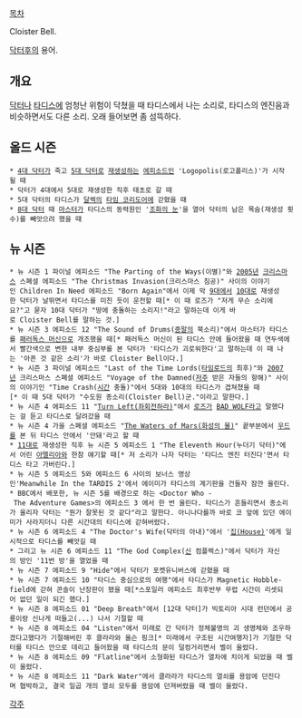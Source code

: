 [[목차]]

Cloister Bell.

[[닥터후]]의 용어.

== 개요 ==
{{{#!html
<iframe width="560" height="315" src="//www.youtube.com/embed/aJx88JvEjAg" frameborder="0" allowfullscreen></iframe>
}}}
[[닥터(닥터후)|닥터]]나 [[타디스]]에 엄청난 위험이 닥쳤을 때 타디스에서 나는 소리로, 타디스의 엔진음과 비슷하면서도 다른 소리. 오래 들어보면 좀 섬뜩하다.


== 올드 시즌 ==
 * [[4대 닥터]]가 죽고 [[5대 닥터]]로 [[재생성]]하는 [[에피소드]]인 'Logopolis(로고폴리스)'가 시작될 때
 * 닥터가 4대에서 5대로 재생성한 직후 태초로 갈 때
 * 5대 닥터의 타디스가 [[달렉]]의 [[타임 코리도어]]에 갇혔을 때
 * [[8대 닥터]] 때 [[마스터(닥터후)|마스터]]가 타디스의 동력원인 '[[조화의 눈]]'을 열어 닥터의 남은 목숨(재생성 횟수)를 빼앗으려 했을 때

== 뉴 시즌 ==
 * 뉴 시즌 1 파이널 에피소드 "The Parting of the Ways(이별)"와 [[2005년]] [[성탄절|크리스마스]] 스폐셜 에피소드 "The Christmas Invasion(크리스마스 침공)" 사이의 이야기인 Children In Need 에피소드 "Born Again"에서 이제 막 [[9대 닥터|9대]]에서 [[10대 닥터|10대]]로 재생성한 닥터가 날뛰면서 타디스를 미친 듯이 운전할 때[* 이 때 로즈가 "저게 무슨 소리에요?"고 묻자 10대 닥터가 "땅에 충돌하는 소리지!"라고 말하는데 이게 바로 Cloister Bell를 말하는 것.]
 * 뉴 시즌 3 에피소드 12 "The Sound of Drums([[종말]]의 북소리)"에서 마스터가 타디스를 [[패러독스 머신]]으로 개조했을 때[* 패러독스 머신이 된 타디스 안에 들어왔을 때 연두색에서 빨간색으로 변한 내부 중심부를 본 닥터가 '타디스가 괴로워한다'고 말하는데 이 때 나는 '아픈 것 같은 소리'가 바로 Cloister Bell이다.]
 * 뉴 시즌 3 파이널 에피소드 "Last of the Time Lords([[타임로드]]의 최후)"와 [[2007년]] 크리스마스 스폐셜 에피소드 "Voyage of the Damned([[저주]] 받은 자들의 항해)" 사이의 이야기인 "Time Crash([[시간]] 충돌)"에서 5대와 10대의 타디스가 겹쳐쳤을 때[* 이 때 5대 닥터가 "수도원 종소리(Cloister Bell)군."이라고 말한다.]
 * 뉴 시즌 4 에피소드 11 "[[도나의 세계|Turn Left(좌회전하라)]]"에서 [[로즈 타일러|로즈]]가 [[BAD WOLF]]라고 말했다는 걸 듣고 타디스로 달려갔을 때
 * 뉴 시즌 4 가을 스폐셜 에피소드 "[[The Waters of Mars|The Waters of Mars(화성의 물)]]" 끝부분에서 [[우드(닥터후)|우드]]를 본 뒤 타디스 안에서 '안돼'라고 할 때
 * [[11대 닥터|11대]]로 재생성한 직후 뉴 시즌 5 에피소드 1 "The Eleventh Hour(누더기 닥터)"에서 어린 [[에이미 폰드|아멜리아]]와 한참 얘기할 때[* 저 소리가 나자 닥터는 '타디스 엔진 터진다'면서 타디스 타고 가버린다.]
 * 뉴 시즌 5 에피소드 5와 에피소드 6 사이의 보너스 영상인'Meanwhile In the TARDIS 2'에서 에이미가 타디스의 계기판을 건들자 잠깐 울린다.
 * BBC에서 배포한, 뉴 시즌 5를 배경으로 하는 <Doctor Who - The Adventure Games>의 에피소드 3 <TARDIS>에서 한 번 울린다. 타디스가 흔들리면서 종소리가 울리자 닥터는 "뭔가 잘못된 것 같다"라고 말한다. 아니나다를까 바로 코 앞에 있던 에이미가 사라지더니 다른 시간대의 타디스에 갇혀버렸다.
 * 뉴 시즌 6 에피소드 4 "The Doctor's Wife(닥터의 아내)"에서 '[[집(닥터후)|집(House)]]'에게 일시적으로 타디스를 빼앗길 때
 * 그리고 뉴 시즌 6 에피소드 11 "The God Complex([[神|신]] 컴플렉스)"에서 닥터가 자신의 방인 '11번 방'을 열었을 때
 * 뉴 시즌 7 에피소드 9 "Hide"에서 닥터가 포켓유니버스에 갇혔을 때
 * 뉴 시즌 7 에피소드 10 "타디스 중심으로의 여행"에서 타디스가 Magnetic Hobble-field에 갇혀 콘솔이 난장판이 됐을 때[*스포일러 에피소드 최후반부 무렵 시간이 리셋되어 없던 일이 되긴 했다.]
 * 뉴 시즌 8 에피소드 01 "Deep Breath"에서 [12대 닥터]가 빅토리아 시대 런던에서 공룡이랑 신나게 떠들고(...) 나서 기절할 때 
 * 뉴 시즌 8 에피소드 04 "Listen"에서 미래로 간 닥터가 정체불명의 괴 생명체와 조우하겠다고했다가 기절해버린 후 클라라와 올슨 핑크[* 미래에서 구조된 시간여행자]가 기절한 닥터를 타디스 안으로 데리고 들어왔을 때 타디스의 문이 덜컹거리면서 벨이 울렸다.
 * 뉴 시즌 8 에피소드 09 "Flatline"에서 소형화된 타디스가 열차에 치이게 되었을 때 벨이 울렸다.
 * 뉴 시즌 8 에피소드 11 "Dark Water"에서 클라라가 타디스의 열쇠를 용암에 던진다며 협박하고, 결국 일곱 개의 열쇠 모두를 용암에 던져버렸을 때 벨이 울렸다.

[[각주]]
